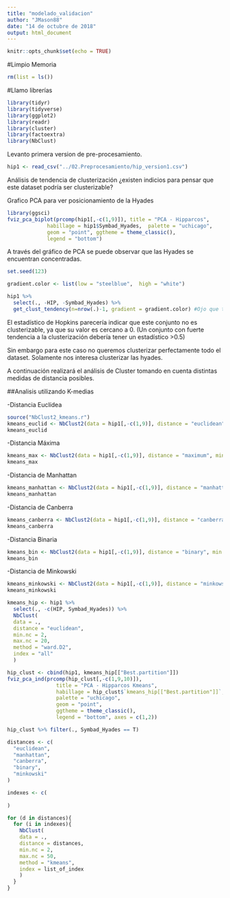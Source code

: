 ```yaml
---
title: "modelado_validacion"
author: "JMason88"
date: "14 de octubre de 2018"
output: html_document
---
```


```r
knitr::opts_chunk$set(echo = TRUE)
```

#Limpio Memoria

```r
rm(list = ls())

```

#Llamo librerías

```r
library(tidyr)
library(tidyverse)
library(ggplot2)
library(readr)
library(cluster)
library(factoextra)
library(NbClust)

```

Levanto primera version de pre-procesamiento.

```r
hip1 <- read_csv("../02.Preprocesamiento/hip_version1.csv")

```

Análisis de tendencia de clusterización ¿existen indicios para pensar que este dataset podría ser clusterizable?


Grafico PCA para ver posicionamiento de la Hyades

```r
library(ggsci)
fviz_pca_biplot(prcomp(hip1[,-c(1,9)]), title = "PCA - Hipparcos", 
             habillage = hip1$Symbad_Hyades,  palette = "uchicago",
             geom = "point", ggtheme = theme_classic(),
             legend = "bottom")


```

A través del gráfico de PCA se puede observar que las Hyades se encuentran concentradas.

```r
set.seed(123)

gradient.color <- list(low = "steelblue",  high = "white")

hip1 %>% 
  select(., -HIP, -Symbad_Hyades) %>%
  get_clust_tendency(n=nrow(.)-1, gradient = gradient.color) #Ojo que tarda mucho con n-1 grados de libertad


```

El estadístico de Hopkins parecería indicar que este conjunto no es clusterizable, ya que su valor es cercano a 0. (Un conjunto con fuerte tendencia a la clusterización debería tener un estadístico >0.5)

Sin embargo para este caso no queremos clusterizar perfectamente todo el dataset. Solamente nos interesa clusterizar las hyades.

A continuación realizará el análisis de Cluster tomando en cuenta distintas medidas de distancia posibles.

##Analisis utilizando K-medias

-Distancia Euclídea

```r
source("NbClust2_kmeans.r")
kmeans_euclid <- NbClust2(data = hip1[,-c(1,9)], distance = "euclidean", min.nc = 2, max.nc = 10, method = "kmeans", index = "all", max.iter = 25)
kmeans_euclid
```

-Distancia Máxima

```r
kmeans_max <- NbClust2(data = hip1[,-c(1,9)], distance = "maximum", min.nc = 2, max.nc = 10, method = "kmeans", index = "all", max.iter = 25)
kmeans_max
```

-Distancia de Manhattan

```r
kmeans_manhattan <- NbClust2(data = hip1[,-c(1,9)], distance = "manhattan", min.nc = 2, max.nc = 10, method = "kmeans", index = "all", max.iter = 25)
kmeans_manhattan

```

-Distancia de Canberra

```r
kmeans_canberra <- NbClust2(data = hip1[,-c(1,9)], distance = "canberra", min.nc = 2, max.nc = 10, method = "kmeans", index = "all", max.iter = 25)
kmeans_canberra

```

-Distancia Binaria

```r

kmeans_bin <- NbClust2(data = hip1[,-c(1,9)], distance = "binary", min.nc = 2, max.nc = 10, method = "kmeans", index = "all", max.iter = 25)
kmeans_bin


```

-Distancia de Minkowski

```r
kmeans_minkowski <- NbClust2(data = hip1[,-c(1,9)], distance = "minkowski", min.nc = 2, max.nc = 10, method = "kmeans", index = "all", max.iter = 25)
kmeans_minkowski

```


```r

kmeans_hip <- hip1 %>% 
  select(., -c(HIP, Symbad_Hyades)) %>%
  NbClust(
  data = ., 
  distance = "euclidean",
  min.nc = 2,
  max.nc = 20,
  method = "ward.D2", 
  index = "all"
  )

```

```r
hip_clust <- cbind(hip1, kmeans_hip[["Best.partition"]])
fviz_pca_ind(prcomp(hip_clust[,-c(1,9,10)]), 
                title = "PCA - Hipparcos Kmeans",
                habillage = hip_clust$`kmeans_hip[["Best.partition"]]`,
                palette = "uchicago",
                geom = "point", 
                ggtheme = theme_classic(),
                legend = "bottom", axes = c(1,2))
```

```r
hip_clust %>% filter(., Symbad_Hyades == T)
```


```r

distances <- c(
  "euclidean",
  "manhattan",
  "canberra",
  "binary",
  "minkowski"
)

indexes <- c(
  
)

for (d in distances){
  for (i in indexes){
    NbClust(
    data = ., 
    distance = distances, 
    min.nc = 2, 
    max.nc = 50,
    method = "kmeans", 
    index = list_of_index
    )
  }
}



```

```r

```

```r

```

```r

```

